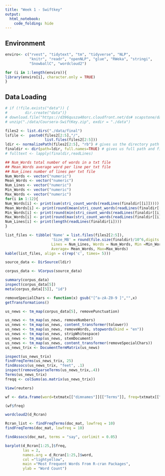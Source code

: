 ```yaml
---
title: "Week 1 - Swiftkey"
output: 
  html_notebook:
    code_folding: hide
---
```


## Environment

```r
enviro<- c("rvest", "tidytext", "tm", "tidyverse", "NLP", 
           "knitr", "readr", "openNLP", "glue", "RWeka", "stringi",    
           "SnowballC", "wordcloud2")

for (i in 1:length(enviro)){
library(enviro[i], character.only = TRUE)
}

```

## Data Loading

```r
# if (!file.exists("data")) {
#        dir.create("data")}
# download.file("https://d396qusza40orc.cloudfront.net/ds# scapstone/dataset/Coursera-SwiftKey.zip", destfile = "./data/Coursera-SwiftKey.zip")
# unzip("./data/Coursera-SwiftKey.zip", exdir = "./data")
```



```r
files2 <- list.dirs("./data/final")
lsfile <-  paste0(files2[2:5],"/",
                  list.files(files2[2:5]))
ldir <- normalizePath(files2[2:5], "rb") # gives us the directory path
finaldir <- dir(path=ldir, full.names=TRUE) # gives us full path and filename
# fulltext <- lapply(finaldir,readLines)
```


```r
## Num_Words total number of words in a txt file
## Mean_Words average word per line per txt file
## Num_Lines number of lines per txt file
Num_Words <- vector("numeric")
Mean_Words <- vector("numeric")
Num_Lines <- vector("numeric")
Min_Words <- vector("numeric")
Max_Words <- vector("numeric")
for(i in 1:12){
Num_Words[i] <- print(sum(stri_count_words(readLines(finaldir[[i]]))))
Mean_Words[i] <- print(round(mean(stri_count_words(readLines(finaldir[[i]])))),digits=2)
Min_Words[i] <- print(round(min(stri_count_words(readLines(finaldir[[i]])))),digits=2)
Max_Words[i] <- print(round(max(stri_count_words(readLines(finaldir[[i]])))),digits=2)
Num_Lines[i] <- print(length(readLines(finaldir[i])))
}

```


```r
list_files <- tibble('Name' = list.files(files2[2:5]), 
                     'Size_MB' = round(file.size(finaldir)/10^6,digits =2),
                     Lines = Num_Lines, Words = Num_Words, Min =Min_Words,
                     Average= Mean_Words, Max=Max_Words)
kable(list_files, align = c(rep('c', times= 5)))
```

```r
source_data <- DirSource(ldir)

corpus_data <- VCorpus(source_data)

summary(corpus_data)
inspect(corpus_data[5])
meta(corpus_data[[5]], "id")
```


```r
removeSpecialChars <- function(x) gsub("[^a-zA-Z0-9 ]","",x)
getTransformations()

us_news <- tm_map(corpus_data[5], removePunctuation)

us_news <- tm_map(us_news, removeNumbers)
us_news <- tm_map(us_news, content_transformer(tolower))
us_news <- tm_map(us_news, removeWords, stopwords(kind = "en"))
us_news <- tm_map(us_news, stripWhitespace)
us_news <- tm_map(us_news, stemDocument)
us_news <- tm_map(us_news, content_transformer(removeSpecialChars))
us_news_trix <- DocumentTermMatrix(us_news)

```

```r
inspect(us_news_trix)
findFreqTerms(us_news_trix, 25)
findAssocs(us_news_trix, "feet", .1)
inspect(removeSparseTerms(us_news_trix,.4))
Terms(us_news_trix)
freqq <- colSums(as.matrix(us_news_trix))
```

```r

View(reuters)
```


```r
wf <- data.frame(word=txtmatx[["dimnames"]][["Terms"]], freq=txtmatx[["v"]])

(wf$freq)

```


```r

wordcloud2(d_Rcran)
```
```r
Rcran_list <- findFreqTerms(doc_mat, lowfreq = 10)
findFreqTerms(doc_mat, lowfreq = 10)
```

```r
findAssocs(doc_mat, terms = "say", corlimit = 0.05)
```


```r
barplot(d_Rcran[1:25,]$freq, 
        las = 2, 
        names.arg = d_Rcran[1:25,]$word,
        col ="lightyellow", 
        main ="Most Frequent Words From R-cran Packages",
        ylab = "Word Count")
```

